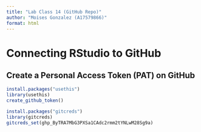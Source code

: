 ```yaml
---
title: "Lab Class 14 (GitHub Repo)"
author: "Moises Gonzalez (A17579866)"
format: html
---
```


# Connecting RStudio to GitHub

## Create a Personal Access Token (PAT) on GitHub
```r
install.packages("usethis")
library(usethis)
create_github_token()
```
```r
install.packages("gitcreds")
library(gitcreds)
gitcreds_set(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)
```


